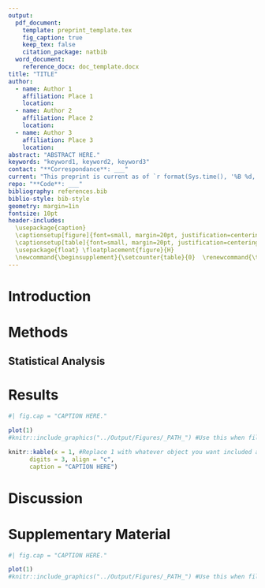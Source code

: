 ```yaml
---
output: 
  pdf_document:
    template: preprint_template.tex
    fig_caption: true
    keep_tex: false
    citation_package: natbib
  word_document: 
    reference_docx: doc_template.docx
title: "TITLE"
author:
  - name: Author 1
    affiliation: Place 1
    location: 
  - name: Author 2
    affiliation: Place 2
    location: 
  - name: Author 3
    affiliation: Place 3
    location: 
abstract: "ABSTRACT HERE."
keywords: "keyword1, keyword2, keyword3"
contact: "**Correspondance**: ___" 
current: "This preprint is current as of `r format(Sys.time(), '%B %d, %Y')`"
repo: "**Code**: ___"
bibliography: references.bib
biblio-style: bib-style
geometry: margin=1in
fontsize: 10pt
header-includes: 
  \usepackage{caption}    
  \captionsetup[figure]{font=small, margin=20pt, justification=centering}
  \captionsetup[table]{font=small, margin=20pt, justification=centering}
  \usepackage{float} \floatplacement{figure}{H} 
  \newcommand{\beginsupplement}{\setcounter{table}{0}  \renewcommand{\thetable}{S\arabic{table}} \setcounter{figure}{0} \renewcommand{\thefigure}{S\arabic{figure}}}
---
```


# Introduction

# Methods

## Statistical Analysis

# Results

```r
#| fig.cap = "CAPTION HERE."

plot(1)
#knitr::include_graphics("../Output/Figures/_PATH_") #Use this when filling in figures from analysis 
```

```r
knitr::kable(x = 1, #Replace 1 with whatever object you want included as a table
      digits = 3, align = "c",
      caption = "CAPTION HERE")
```

# Discussion

\newpage

```{=tex}
\beginsupplement
```

# Supplementary Material

```r
#| fig.cap = "CAPTION HERE."

plot(1)
#knitr::include_graphics("../Output/Figures/_PATH_") #Use this when filling in figures from analysis 
```
